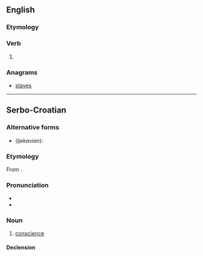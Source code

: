 ==English==

===Etymology===
{{suffix|save|est|lang=en}}

===Verb===
{{head|en|verb form}}

# {{en-archaic second-person singular of|save}}

===Anagrams===
* [[staves#English|staves]]

----

==Serbo-Croatian==

===Alternative forms===
* (''Ijekavian''): {{l|sh|sávjest}}

===Etymology===
From {{etyl|cu|sh}} {{m|cu|съвѣсть}}.

===Pronunciation===
* {{IPA|/sǎːʋest/|lang=sh}}
* {{hyphenation|sa|vest|lang=sh}}

===Noun===
{{sh-noun|g=f|head=sávest}}

# [[conscience]]

====Declension====
{{sh-decl-noun
|savest|savesti
|savesti|savesti
|savesti|savestima
|savest|savesti
|savesti|savesti
|savesti|savestima
|savešću / savesti|savestima
}}
